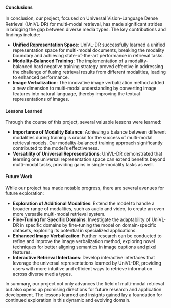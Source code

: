#### Conclusions

In conclusion, our project, focused on Universal Vision-Language Dense Retrieval (UniVL-DR) for multi-modal retrieval, has made significant strides in bridging the gap between diverse media types. The key contributions and findings include:

- **Unified Representation Space**: UniVL-DR successfully learned a unified representation space for multi-modal documents, breaking the modality boundary and achieving state-of-the-art performance in retrieval tasks.
- **Modality-Balanced Training**: The implementation of a modality-balanced hard negative training strategy proved effective in addressing the challenge of fusing retrieval results from different modalities, leading to enhanced performance.
- **Image Verbalization**: The innovative image verbalization method added a new dimension to multi-modal understanding by converting image features into natural language, thereby improving the textual representations of images.

#### Lessons Learned

Through the course of this project, several valuable lessons were learned:

- **Importance of Modality Balance**: Achieving a balance between different modalities during training is crucial for the success of multi-modal retrieval models. Our modality-balanced training approach significantly contributed to the model's effectiveness.
- **Versatility of Universal Representations**: UniVL-DR demonstrated that learning one universal representation space can extend benefits beyond multi-modal tasks, providing gains in single-modality tasks as well.



#### Future Work

While our project has made notable progress, there are several avenues for future exploration:

- **Exploration of Additional Modalities**: Extend the model to handle a broader range of modalities, such as audio and video, to create an even more versatile multi-modal retrieval system.
- **Fine-Tuning for Specific Domains**: Investigate the adaptability of UniVL-DR in specific domains by fine-tuning the model on domain-specific datasets, exploring its potential in specialized applications.
- **Enhanced Image Verbalization**: Further research can be conducted to refine and improve the image verbalization method, exploring novel techniques for better aligning semantics in image captions and pixel features.
- **Interactive Retrieval Interfaces**: Develop interactive interfaces that leverage the universal representations learned by UniVL-DR, providing users with more intuitive and efficient ways to retrieve information across diverse media types.

In summary, our project not only advances the field of multi-modal retrieval but also opens up promising directions for future research and application development. The lessons learned and insights gained lay a foundation for continued exploration in this dynamic and evolving domain.


